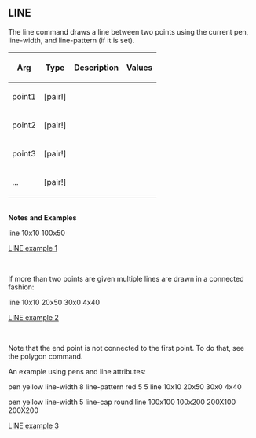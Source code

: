 == LINE== 

The line command draws a line between two points using the current pen, line-width, and line-pattern (if it is set).

{| cellspacing="1" cellpadding="4" border="0" style="background: black; color: black"
! bgcolor="silver" | Arg 
! bgcolor="silver" | Type 
! bgcolor="silver" | Description
! bgcolor="silver" | Values
|- 
| bgcolor="white" | point1
| bgcolor="white" | [pair!]
| bgcolor="white" | 
| bgcolor="white" | 
|- 
| bgcolor="white" | point2
| bgcolor="white" | [pair!]
| bgcolor="white" | 
| bgcolor="white" | 
|- 
| bgcolor="white" | point3
| bgcolor="white" | [pair!]
| bgcolor="white" | 
| bgcolor="white" | 
|- 
| bgcolor="white" | ...
| bgcolor="white" | [pair!]
| bgcolor="white" | 
| bgcolor="white" | 
|}
<br>'''Notes and Examples'''

line 10x10 100x50

[[images/LINE-1.png|LINE example 1]]

<br>
<p>If more than two points are given multiple lines are drawn in a
connected fashion:</p>

line 10x10 20x50 30x0 4x40

[[images/LINE-2.png|LINE example 2]]

<br>
<p>Note that the end point is not connected to the first point. To
do that, see the polygon command.</p>
<p>An example using pens and line attributes:</p>

pen yellow line-width 8 line-pattern red 5 5
line 10x10 20x50 30x0 4x40

pen yellow  line-width 5  line-cap round
line 100x100 100x200 200X100 200X200

[[images/LINE-3.png|LINE example 3]]

<br>